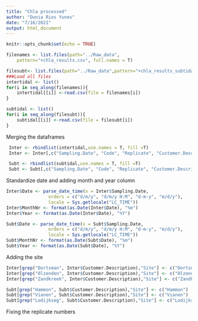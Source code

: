 ```yaml
---
title: "Chla processed"
author: "Dunia Rios Yunes"
date: "7/16/2021"
output: html_document
---
```


```r
knitr::opts_chunk$set(echo = TRUE)
```

```r
filenames <- list.files(path="../Raw_data",
    pattern="+chla_results.csv", full.names = T)

filesubt<- list.files(path="../Raw_data",pattern="+chla_results_subtidal.csv", full.names = T)
###Load all files
intertidal <- list()
for(i in seq_along(filenames)){
    intertidal[[i]] <-read.csv(file = filenames[i])
}

subtidal <- list()
for(i in seq_along(filesubt)){
    subtidal[[i]] <-read.csv(file = filesubt[i])
}
```
Merging the dataframes
```r
 Inter <- rbindlist(intertidal,use.names = T, fill =T)
 Inter <- Inter[,c("Sampling.Date", "Code", "Replicate", "Customer.Description", "Depth.From", "Depth.To", "chla")]

 Subt <- rbindlist(subtidal,use.names = T, fill =T)
 Subt <- Subt[,c("Sampling.Date", "Code", "Replicate", "Customer.Description", "Depth.From", "Depth.To", "chla")]
```
Standardize date and adding month and year column
```r
Inter$Date <- parse_date_time(x = Inter$Sampling.Date,
                orders = c("d/m/y", "d/m/y H:M", "d-m-y", "m/d/y"),
                locale = Sys.getlocale("LC_TIME"))
Inter$MonthNr <- format(as.Date(Inter$Date), "%m")
Inter$Year <- format(as.Date(Inter$Date), "%Y")

Subt$Date <- parse_date_time(x = Subt$Sampling.Date,
                orders = c("d/m/y", "d/m/y H:M", "d-m-y", "m/d/y"),
                locale = Sys.getlocale("LC_TIME"))
Subt$MonthNr <- format(as.Date(Subt$Date), "%m")
Subt$Year <- format(as.Date(Subt$Date), "%Y")
```
Adding the site
```r
Inter[grep("Dortsman", Inter$Customer.Description),"Site"] <- c("Dortsman")
Inter[grep("Olzenden", Inter$Customer.Description),"Site"] <- c("Olzenden")
Inter[grep("Zandkreek", Inter$Customer.Description),"Site"] <- c("Zandkreek")

Subt[grep("Hammon", Subt$Customer.Description),"Site"] <- c("Hammon")
Subt[grep("Vianen", Subt$Customer.Description),"Site"] <- c("Vianen")
Subt[grep("Lodijkseg", Subt$Customer.Description),"Site"] <- c("Lodijkseg")
```
Fixing the replicate numbers
```r

```




